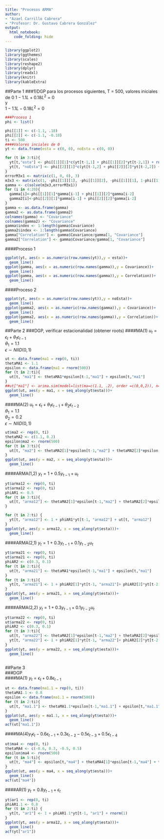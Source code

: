 ---
title: "Procesos ARMA"
author: 
- "Azael Carrillo Cabrera"
- "Profesor: Dr. Gustavo Cabrera González"
output:
  html_notebook: 
    code_folding: hide
---
```{r}
library(ggplot2)
library(ggthemes)
library(scales)
library(reshape2)
library(dplyr)
library(readxl)
library(knitr)
library(kableExtra)
```


##Parte 1
###1)DGP para los procesos siguientes, T = 500, valores iniciales de 0
$1-1.1L+0.18L^{2}=0$  
y  
$1-1.1L-0.18L^{2}=0$

```{r}
###Proceso 1
phi <- list()

phi[[1]] <- c(-1.1, .18)
phi[[2]] <- c(-1.1, -0.18)
ti <- 500
####Valores inciales de 0
yt <- data.frame(esta = c(0, 0), noEsta = c(0, 0))

for (t in 3:ti){
  yt[t,"esta"] <- phi[[1]][1]*c(yt[t-1,1] + phi[[1]][2]*yt[t-2,1]) + rnorm(1, 0, 1)
  yt[t, "noEsta"] <- phi[[2]][1]*c(yt[t-1,2] + phi[[2]][2]*yt[t-2,2]) + rnorm(1, 0, 1)
}
errorM3x1 <- matrix(c(1, 0, 0), 3)
m3x3 <- matrix(c(1, -phi[[1]][1], -phi[[1]][2], -phi[[1]][1], 1-phi[[1]][2], -phi[[1]][1], -phi[[1]][2], 0, 1), 3, 3)
gamma <- c(solve(m3x3,errorM3x1))
for (i in 4:20){
  gamma[i]<-phi[[1]][1]*gamma[i-1] + phi[[1]][2]*gamma[i-2]  
  gamma2[i]<-phi[[2]][1]*gamma[i-1] + phi[[2]][2]*gamma[i-2]  
}
gamma <- as.data.frame(gamma)
gamma2 <- as.data.frame(gamma2)
colnames(gamma) <- "Covariance"
colnames(gamma2) <- "Covariance"
gamma$index <- 1:length(gamma$Covariance)
gamma2$index <- 1:length(gamma$Covariance)
gamma["Correlation"] <- gamma$Covariance/gamma[1, "Covariance"]
gamma2["Correlation"] <- gamma$Covariance/gamma[1, "Covariance"]
```


####Proceso 1
```{r}
ggplot(yt, aes(x = as.numeric(row.names(yt)),y = esta))+
  geom_line()
ggplot(gamma, aes(x = as.numeric(row.names(gamma)),y = Covariance))+
  geom_line()
ggplot(gamma, aes(x = as.numeric(row.names(gamma)),y = Correlation))+
  geom_line()
```

####Proceso 2
```{r}
ggplot(yt, aes(x = as.numeric(row.names(yt)),y = noEsta))+
  geom_line()
ggplot(gamma2, aes(x = as.numeric(row.names(gamma)),y = Covariance))+
  geom_line()
ggplot(gamma2, aes(x = as.numeric(row.names(gamma)),y = Correlation))+
  geom_line()
```

##Parte 2
###DGP, verificar estacionalidad (obtener roots)
####MA(1) $u_t= \epsilon_t +\theta_1\epsilon_{t-1}$  
$\theta_1=1.1$  
$\epsilon \sim NIID(0, 1)$  
```{r}
ut <- data.frame(ma1 = rep(0, ti))
thetaMA1 <- 1.1
epsilon <- data.frame(ma1 = rnorm(500))
for (t in 2:ti){
  ut[t, "ma1"] <- thetaMA1*epsilon[t-1,"ma1"] + epsilon[t,"ma1"]
}
##ut["ma1"] <- arima.sim(model=list(ma=c(1.1, .2), order =c(0,0,2)), n=500)
ggplot(ut, aes(y = ma1, x = seq_along(yt$esta)))+
  geom_line()
```

####MA(2) $u_t= \epsilon_t +\theta_1\epsilon_{t-1}+\theta_2\epsilon_{t-2}$    
$\theta_1=1.1$  
$\theta_2=0.2$  
$\epsilon \sim NIID(0, 1)$  
```{r}
ut$ma2 <- rep(0, ti)
thetaMA2 <- c(1.1, 0.2)
epsilon$ma2 <- rnorm(500)
for (t in 3:ti){
  ut[t, "ma2"] <- thetaMA2[1]*epsilon[t-1,"ma2"] + thetaMA2[2]*epsilon[t-2,"ma2"] + epsilon[t,"ma2"]
}
ggplot(ut, aes(y = ma2, x = seq_along(yt$esta)))+
  geom_line()

```

####ARMA(1,2) $y_t=1+0.5y_{t-1}+u_t$  
```{r}
yt$arma12 <- rep(0, ti)
ut$arma12 <- rep(0, ti)
phiAR1 <- 0.5
for (t in 3:ti){
  ut[t, "arma12"] <- thetaMA2[1]*epsilon[t-1,"ma2"] + thetaMA2[2]*epsilon[t-2,"ma2"] + epsilon[t,"ma2"]
}

for (t in 2:ti) {
  yt[t, "arma12"] <- 1 + phiAR1*yt[t-1, "arma12"] + ut[t, "arma12"]
}
ggplot(yt, aes(y = arma12, x = seq_along(yt$esta)))+
  geom_line()
```
####ARMA(2,1) $y_t=1+0.3y_{t-1}+0.1y_{t-2}u_t$  
```{r}
yt$arma21 <- rep(0, ti)
ut$arma21 <- rep(0, ti)
phiAR2 <- c(0.3, 0.1)
for (t in 2:ti){
  ut[t, "arma21"] <- thetaMA1*epsilon[t-1,"ma1"] + epsilon[t,"ma1"]
}
for (t in 3:ti){
  yt[t, "arma21"] <- 1 + phiAR2[1]*yt[t-1, "arma21"]+ phiAR2[2]*yt[t-2, "arma21"] + ut[t, "arma21"]
}
ggplot(yt, aes(y = arma21, x = seq_along(yt$esta)))+
  geom_line()
```

####ARMA(2,2) $y_t=1+0.3y_{t-1}+0.1y_{t-2}u_t$  
```{r}
yt$arma22 <- rep(0, ti)
ut$arma22 <- rep(0, ti)
phiAR2 <- c(0.3, 0.1)
for (t in 3:ti){
  ut[t, "arma22"] <- thetaMA2[1]*epsilon[t-1,"ma2"] + thetaMA2[2]*epsilon[t-2,"ma2"] + epsilon[t,"ma2"]
  yt[t, "arma22"] <- 1 + phiAR2[1]*yt[t-1, "arma22"]+ phiAR2[2]*yt[t-2, "arma22"] + ut[t, "arma22"]
}
ggplot(yt, aes(y = arma22, x = seq_along(yt$esta)))+
  geom_line()
       
```


##Parte 3  
###DGP  
####MA(1) $y_t = \epsilon_t + 0.8\epsilon_{t-1}$  
```{r}
ut <- data.frame(ma1.1 = rep(0, ti))
thetaMA1.1 <- 0.8
epsilon <- data.frame(ma1.1 = rnorm(500))
for (t in 2:ti){
  ut[t, "ma1.1"] <- thetaMA1.1*epsilon[t-1,"ma1.1"] + epsilon[t,"ma1.1"]
}
ggplot(ut, aes(y = ma1.1, x = seq_along(yt$esta)))+
  geom_line()
acf(ut["ma1.1"])
```
####MA(4)$y_t \epsilon_t - 0.6\epsilon_{t-1}+0.3\epsilon_{t-2}-0.5\epsilon_{t-3}+0.5\epsilon_{t-4}$  
```{r}
ut$ma4 <- rep(0, ti)
thetaMA4 <- c(-0.6, 0.3, -0.5, 0.5)
epsilon$ma4 <- rnorm(500)
for (t in 5:ti){
  ut[t, "ma4"] <- epsilon[t,"ma4"] + thetaMA4[1]*epsilon[t-1,"ma4"] + thetaMA4[2]*epsilon[t-2,"ma4"] + thetaMA4[3]*epsilon[t-3,"ma4"] + thetaMA4[4]*epsilon[t-4,"ma4"]
}
ggplot(ut, aes(y = ma4, x = seq_along(yt$esta)))+
  geom_line()
acf(ut["ma4"])
```

####AR(1) $y_t = 0.8y_{t-1}+\epsilon_t$  
```{r}
yt$ar1 <- rep(0, ti)
phiAR1.1 <- 0.8
for (t in 2:ti) {
  yt[t, "ar1"] <- 1 + phiAR1.1*yt[t-1, "ar1"] + rnorm(1)
}
ggplot(yt, aes(y = arma12, x = seq_along(yt$esta)))+
  geom_line()
acf(yt["ar1"])
```






